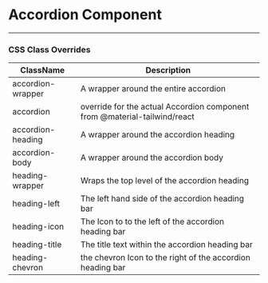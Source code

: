 # Accordion Component

---

### CSS Class Overrides

| ClassName         | Description                                                               |
| ----------------- | ------------------------------------------------------------------------- |
| accordion-wrapper | A wrapper around the entire accordion                                     |
| accordion         | override for the actual Accordion component from @material-tailwind/react |
| accordion-heading | A wrapper around the accordion heading                                    |
| accordion-body    | A wrapper around the accordion body                                       |
| heading-wrapper   | Wraps the top level of the accordion heading                              |
| heading-left      | The left hand side of the accordion heading bar                           |
| heading-icon      | The Icon to to the left of the accordion heading bar                      |
| heading-title     | The title text within the accordion heading bar                           |
| heading-chevron   | the chevron Icon to the right of the accordion heading bar                |

